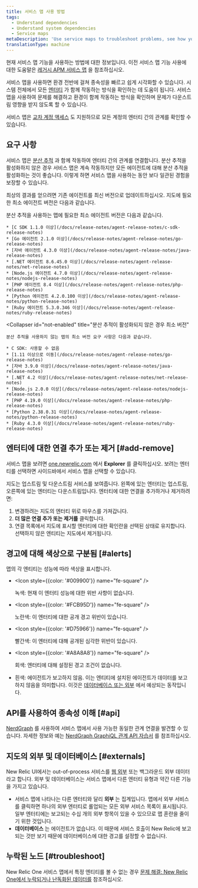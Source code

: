 ```yaml
---
title: 서비스 맵 사용 방법
tags:
  - Understand dependencies
  - Understand system dependencies
  - Service maps
metaDescription: 'Use service maps to troubleshoot problems, see how your environment works together, and ensure that issues don’t have downstream repercussions.'
translationType: machine
---
```


현재 서비스 맵 기능을 사용하는 방법에 대한 정보입니다. 이전 서비스 맵 기능 사용에 대한 도움말은 [레거시 APM 서비스 맵](/docs/understand-dependencies/understand-system-dependencies/service-maps/service-maps-apm) 을 참조하십시오.

서비스 맵을 사용하면 환경 전반에 걸쳐 종속성을 빠르고 쉽게 시각화할 수 있습니다. 시스템 전체에서 모든 [엔터티](/docs/what-entity-new-relic) 가 함께 작동하는 방식을 확인하는 데 도움이 됩니다. 서비스 맵을 사용하여 문제를 해결하고 환경이 함께 작동하는 방식을 확인하며 문제가 다운스트림 영향을 받지 않도록 할 수 있습니다.

서비스 맵은 [교차 계정 액세스](/docs/new-relic-one/use-new-relic-one/core-concepts/cross-account-features-security) 도 지원하므로 모든 계정의 엔터티 간의 관계를 확인할 수 있습니다.

## 요구 사항

서비스 맵은 [분산 추적](/docs/apm/distributed-tracing/getting-started/introduction-distributed-tracing) 과 함께 작동하여 엔터티 간의 관계를 연결합니다. 분산 추적을 활성화하지 않은 경우 서비스 맵은 계속 작동하지만 모든 에이전트에 대해 분산 추적을 활성화하는 것이 좋습니다. 이렇게 하면 서비스 맵을 사용하는 동안 보다 일관된 경험을 보장할 수 있습니다.

최상의 결과를 얻으려면 기존 에이전트를 최신 버전으로 업데이트하십시오. 지도에 필요한 최소 에이전트 버전은 다음과 같습니다.

<CollapserGroup>
  <Collapser
    id="dt-enabled"
    title="분산 추적이 활성화된 경우 최소 버전"
  >
    분산 추적을 사용하는 맵에 필요한 최소 에이전트 버전은 다음과 같습니다.

    * [C SDK 1.1.0 이상](/docs/release-notes/agent-release-notes/c-sdk-release-notes)
    * [Go 에이전트 2.1.0 이상](/docs/release-notes/agent-release-notes/go-release-notes)
    * [자바 에이전트 4.3.0 이상](/docs/release-notes/agent-release-notes/java-release-notes)
    * [.NET 에이전트 8.6.45.0 이상](/docs/release-notes/agent-release-notes/net-release-notes)
    * [Node.js 에이전트 4.7.0 이상](/docs/release-notes/agent-release-notes/nodejs-release-notes)
    * [PHP 에이전트 8.4 이상](/docs/release-notes/agent-release-notes/php-release-notes)
    * [Python 에이전트 4.2.0.100 이상](/docs/release-notes/agent-release-notes/python-release-notes)
    * [Ruby 에이전트 5.3.0.346 이상](/docs/release-notes/agent-release-notes/ruby-release-notes)
  </Collapser>

  <Collapser
    id="not-enabled"
    title="분산 추적이 활성화되지 않은 경우 최소 버전"
  >
    분산 추적을 사용하지 않는 맵의 최소 버전 요구 사항은 다음과 같습니다.

    * C SDK: 사용할 수 없음
    * [1.11 이상으로 이동](/docs/release-notes/agent-release-notes/go-release-notes)
    * [자바 3.9.0 이상](/docs/release-notes/agent-release-notes/java-release-notes)
    * [.NET 4.2 이상](/docs/release-notes/agent-release-notes/net-release-notes)
    * [Node.js 2.0.0 이상](/docs/release-notes/agent-release-notes/nodejs-release-notes)
    * [PHP 4.19.0 이상](/docs/release-notes/agent-release-notes/php-release-notes)
    * [Python 2.38.0.31 이상](/docs/release-notes/agent-release-notes/python-release-notes)
    * [Ruby 4.3.0 이상](/docs/release-notes/agent-release-notes/ruby-release-notes)
  </Collapser>
</CollapserGroup>

## 엔터티에 대한 연결 추가 또는 제거 [#add-remove]

서비스 맵을 보려면 [one.newrelic.com](https://one.newrelic.com) 에서 **Explorer** 를 클릭하십시오. 보려는 엔터티를 선택하면 사이드바에서 서비스 맵을 선택할 수 있습니다.

지도는 업스트림 및 다운스트림 서비스를 보여줍니다. 왼쪽에 있는 엔터티는 업스트림, 오른쪽에 있는 엔터티는 다운스트림입니다. 엔터티에 대한 연결을 추가하거나 제거하려면:

1. 변경하려는 지도의 엔터티 위로 마우스를 가져갑니다.
2. **더 많은 연결 추가 또는 제거를** 클릭합니다.
3. 연결 목록에서 지도에 표시할 엔터티에 대한 확인란을 선택된 상태로 유지합니다. 선택하지 않은 엔티티는 지도에서 제거됩니다.

## 경고에 대해 색상으로 구분됨 [#alerts]

맵의 각 엔티티는 성능에 따라 색상을 표시합니다.

* <Icon
    style={{color: '#009900'}}
    name="fe-square"
  />

  녹색: 현재 이 엔터티 성능에 대한 위반 사항이 없습니다.

* <Icon
    style={{color: '#FCB95D'}}
    name="fe-square"
  />

  노란색: 이 엔터티에 대한 공개 경고 위반이 있습니다.

* <Icon
    style={{color: '#D75966'}}
    name="fe-square"
  />

  빨간색: 이 엔터티에 대해 공개된 심각한 위반이 있습니다.

* <Icon
    style={{color: '#A8A8A8'}}
    name="fe-square"
  />

  회색: 엔터티에 대해 설정된 경고 조건이 없습니다.

* <Icon name="fe-square"/>

  흰색: 에이전트가 보고하지 않음. 이는 엔티티에 설치된 에이전트가 데이터를 보고하지 않음을 의미합니다. 이것은 [데이터베이스 또는 외부](#externals) 에서 예상되는 동작입니다.

## API를 사용하여 종속성 이해 [#api]

[NerdGraph](/docs/apis/graphql-api/get-started/introduction-new-relic-nerdgraph) 를 사용하여 서비스 맵에서 사용 가능한 동일한 관계 연결을 발견할 수 있습니다. 자세한 정보와 예는 [NerdGraph GraphiQL 관계 API 자습서](/docs/apis/graphql-api/tutorials/graphql-relationships-api-tutorial) 를 참조하십시오.

## 지도의 외부 및 데이터베이스 [#externals]

New Relic UI에서는 out-of-process 서비스를 [웹 외부](/docs/using-new-relic/welcome-new-relic/get-started/glossary#web-external) 또는 백그라운드 외부 데이터라고 합니다. 외부 및 데이터베이스는 서비스 맵에서 다른 엔터티 유형과 약간 다른 기능을 가지고 있습니다.

* 서비스 맵에 나타나는 다른 엔터티와 달리 **외부** 는 집계입니다. 맵에서 외부 서비스를 클릭하면 하나의 외부 엔터티로 롤업되는 모든 외부 서비스 목록이 표시됩니다. 일부 엔터티에는 보고되는 수십 개의 외부 항목이 있을 수 있으므로 맵 혼란을 줄이기 위한 것입니다.
* **데이터베이스** 는 에이전트가 없습니다. 이 때문에 서비스 호출이 New Relic에 보고되는 것만 보기 때문에 데이터베이스에 대한 경고를 설정할 수 없습니다.

## 누락된 노드 [#troubleshoot]

New Relic One 서비스 맵에서 특정 엔티티를 볼 수 없는 경우 [문제 해결: New Relic One에서 누락되거나 난독화된 데이터를](/docs/troubleshooting-missing-or-obfuscated-data-new-relic-one) 참조하십시오.
